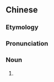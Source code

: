 {{also|边儿}}
==Chinese==
{{zh-forms|s=边儿}}

===Etymology===
{{zh-compound|邊|兒|[[side]]|''diminutive suffix''}}

===Pronunciation===
{{zh-pron
|m=biānr
|cat=n
}}

===Noun===
{{zh-noun}}

# {{cmn-erhua form of|[[side]]}}